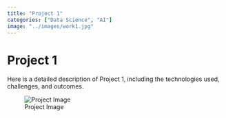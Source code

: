 ```yaml
---
title: "Project 1"
categories: ["Data Science", "AI"]
image: "../images/work1.jpg"
---
```


# Project 1

Here is a detailed description of Project 1, including the technologies used, challenges, and outcomes.

![Project Image](../images/work1.jpg)